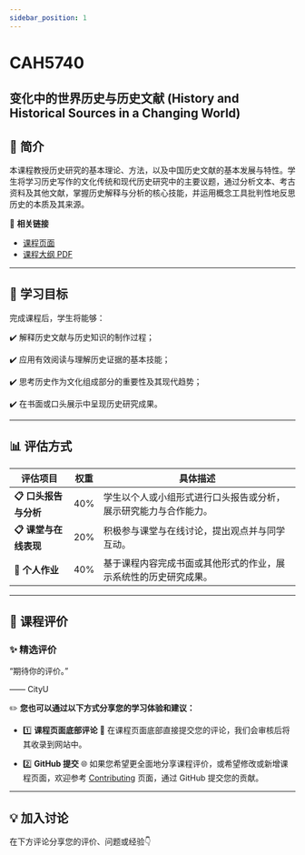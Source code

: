 ```yaml
---
sidebar_position: 1
---
```


# CAH5740
## 变化中的世界历史与历史文献 (History and Historical Sources in a Changing World)

## **📘 简介**
本课程教授历史研究的基本理论、方法，以及中国历史文献的基本发展与特性。学生将学习历史写作的文化传统和现代历史研究中的主要议题，通过分析文本、考古资料及其他文献，掌握历史解释与分析的核心技能，并运用概念工具批判性地反思历史的本质及其来源。

🔗 **相关链接**
- [课程页面](https://www.cityu.edu.hk/catalogue/pg/202425/course/CAH5740.htm)
- [课程大纲 PDF](https://www.cityu.edu.hk/catalogue/pg/202425/course/CAH5740.pdf)

---

## **🎯 学习目标**

完成课程后，学生将能够：

✔️ 解释历史文献与历史知识的制作过程；

✔️ 应用有效阅读与理解历史证据的基本技能；

✔️ 思考历史作为文化组成部分的重要性及其现代趋势；

✔️ 在书面或口头展示中呈现历史研究成果。

---

## **📊 评估方式**

| **评估项目**            | **权重** | **具体描述**                                                                                       |
|------------------------|---------|---------------------------------------------------------------------------------------------------|
| **📋 口头报告与分析**     | 40%     | 学生以个人或小组形式进行口头报告或分析，展示研究能力与合作能力。                                            |
| **📋 课堂与在线表现**     | 20%     | 积极参与课堂与在线讨论，提出观点并与同学互动。                                                        |
| **📂 个人作业**         | 40%     | 基于课程内容完成书面或其他形式的作业，展示系统性的历史研究成果。                                           |

---

## **💬 课程评价**

### ✨ **精选评价**
<div className={commentStyles.commentBox}>
    <p className={commentStyles.commentText}>
        “期待你的评价。”
    </p>
    <p className={commentStyles.commentAuthor}>—— CityU</p>
</div>

✏️ **您也可以通过以下方式分享您的学习体验和建议：**

- 1️⃣ **课程页面底部评论**
💬 在课程页面底部直接提交您的评论，我们会审核后将其收录到网站中。

- 2️⃣ **GitHub 提交**
🌐 如果您希望更全面地分享课程评价，或希望修改或新增课程页面，欢迎参考 [Contributing](https://penjc.github.io/CityU/contributing) 页面，通过 GitHub 提交您的贡献。

---

## **💡 加入讨论**

在下方评论分享您的评价、问题或经验👇
<Utterances />
